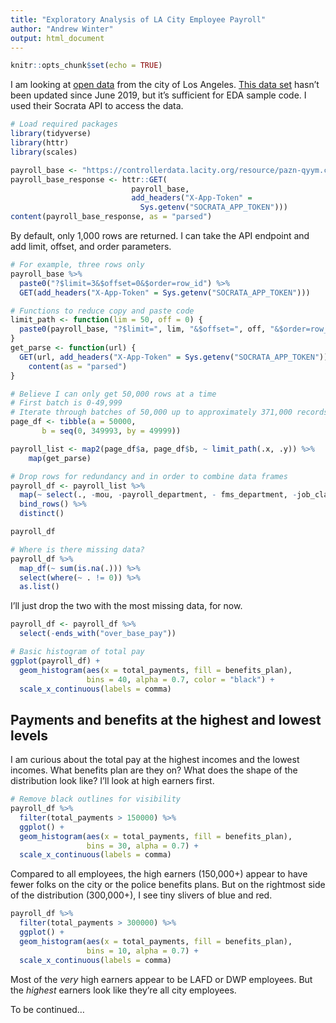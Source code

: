 ---
title: "Exploratory Analysis of LA City Employee Payroll"
author: "Andrew Winter"
output: html_document
---


```{r setup, include=FALSE}
knitr::opts_chunk$set(echo = TRUE)
```


I am looking at [open data](https://data.lacity.org/) from the city of Los Angeles. [This data set](https://controllerdata.lacity.org/Payroll/City-Employee-Payroll/pazn-qyym) hasn't been updated since June 2019, but it's sufficient for EDA sample code. I used their Socrata API to access the data.


```{r packages, message=FALSE}
# Load required packages
library(tidyverse)
library(httr)
library(scales)
```


```{r basic procedure, message=FALSE}
payroll_base <- "https://controllerdata.lacity.org/resource/pazn-qyym.csv"
payroll_base_response <- httr::GET(
                           payroll_base,
                           add_headers("X-App-Token" =
                             Sys.getenv("SOCRATA_APP_TOKEN")))
content(payroll_base_response, as = "parsed")
```


By default, only 1,000 rows are returned. I can take the API endpoint and add limit, offset, and order parameters.


```{r parameters example}
# For example, three rows only
payroll_base %>%
  paste0("?$limit=3&$offset=0&$order=row_id") %>%
  GET(add_headers("X-App-Token" = Sys.getenv("SOCRATA_APP_TOKEN")))
```


```{r functions list and df, warning=FALSE, message=FALSE}
# Functions to reduce copy and paste code
limit_path <- function(lim = 50, off = 0) {
  paste0(payroll_base, "?$limit=", lim, "&$offset=", off, "&$order=row_id")
}
get_parse <- function(url) {
  GET(url, add_headers("X-App-Token" = Sys.getenv("SOCRATA_APP_TOKEN"))) %>%
    content(as = "parsed")
}

# Believe I can only get 50,000 rows at a time
# First batch is 0-49,999
# Iterate through batches of 50,000 up to approximately 371,000 records
page_df <- tibble(a = 50000,
       b = seq(0, 349993, by = 49999)) 

payroll_list <- map2(page_df$a, page_df$b, ~ limit_path(.x, .y)) %>%
    map(get_parse)

# Drop rows for redundancy and in order to combine data frames
payroll_df <- payroll_list %>%
  map(~ select(., -mou, -payroll_department, - fms_department, -job_class)) %>%
  bind_rows() %>%
  distinct()

payroll_df

# Where is there missing data?
payroll_df %>%
  map_df(~ sum(is.na(.))) %>%
  select(where(~ . != 0)) %>%
  as.list()
```


I'll just drop the two with the most missing data, for now.


```{r drop NAs visualize}
payroll_df <- payroll_df %>%
  select(-ends_with("over_base_pay"))

# Basic histogram of total pay
ggplot(payroll_df) +
  geom_histogram(aes(x = total_payments, fill = benefits_plan),
                 bins = 40, alpha = 0.7, color = "black") +
  scale_x_continuous(labels = comma)
```


## Payments and benefits at the highest and lowest levels
I am curious about the total pay at the highest incomes and the lowest incomes. What benefits plan are they on? What does the shape of the distribution look like? I'll look at high earners first.


```{r 150000 histogram}
# Remove black outlines for visibility
payroll_df %>%
  filter(total_payments > 150000) %>%
  ggplot() +
  geom_histogram(aes(x = total_payments, fill = benefits_plan),
                 bins = 30, alpha = 0.7) +
  scale_x_continuous(labels = comma)
```


Compared to all employees, the high earners (150,000+) appear to have fewer folks on the city or the police benefits plans. But on the rightmost side of the distribution (300,000+), I see tiny slivers of blue and red.


```{r 300000 histogram}
payroll_df %>%
  filter(total_payments > 300000) %>%
  ggplot() +
  geom_histogram(aes(x = total_payments, fill = benefits_plan),
                 bins = 10, alpha = 0.7) +
  scale_x_continuous(labels = comma)
```


Most of the *very* high earners appear to be LAFD or DWP employees. But the *highest* earners look like they're all city employees. 


To be continued...